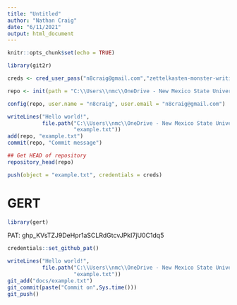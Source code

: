 ```yaml
---
title: "Untitled"
author: "Nathan Craig"
date: "6/11/2021"
output: html_document
---
```


```r
knitr::opts_chunk$set(echo = TRUE)
```


```r
library(git2r)
```

```r
creds <- cred_user_pass("n8craig@gmail.com","zettelkasten-monster-writing")
```


```r
repo <- init(path = "C:\\Users\\nmc\\OneDrive - New Mexico State University\\R-projects\\nmsu-grades")
```



```r
config(repo, user.name = "n8craig", user.email = "n8craig@gmail.com")

writeLines("Hello world!", 
           file.path("C:\\Users\\nmc\\OneDrive - New Mexico State University\\R-projects\\nmsu-grades",
                     "example.txt"))
add(repo, "example.txt")
commit(repo, "Commit message")

## Get HEAD of repository
repository_head(repo)

```

```r
push(object = "example.txt", credentials = creds)
```

# GERT

```r
library(gert)
```

PAT: 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


```r
credentials::set_github_pat()
```


```r
writeLines("Hello world!", 
           file.path("C:\\Users\\nmc\\OneDrive - New Mexico State University\\R-projects\\nmsu-grades\\docs",
                     "example.txt"))
git_add("docs/example.txt")
git_commit(paste("Commit on",Sys.time()))
git_push()
```

```r


```

